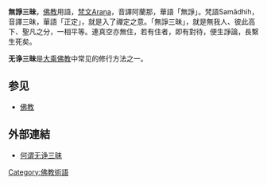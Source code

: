 {{unreferenced|time=2017-07-31T09:41:29+00:00}}
'''無諍三昧'''，[[佛教|佛教]]用語，[[梵文|梵文]]Araņa，音譯阿蘭那，華語「無諍」。梵語Samãdhih，音譯三昧，華語「正定」，就是入了禪定之意。「無諍三昧」，就是無我人、彼此高下、聖凡之分，一相平等。連真空亦無住，若有住者，即有對待，便生諍論，長繫生死矣。

'''无诤三昧'''是[[大乘佛教|大乘佛教]]中常见的修行方法之一。

==参见==
* [[佛教|佛教]]

==外部連結==
* [http://hyd5a567.blog.hexun.com/16907374_d.html 何谓无诤三昧]

{{Buddhism-stub}}

[[Category:佛教術語|Category:佛教術語]]